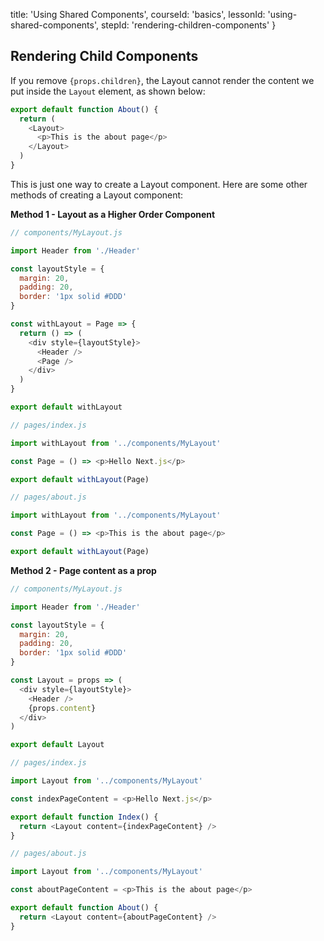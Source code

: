 
  title: 'Using Shared Components',
  courseId: 'basics',
  lessonId: 'using-shared-components',
  stepId: 'rendering-children-components'
}

## Rendering Child Components

If you remove `{props.children}`, the Layout cannot render the content we put inside the `Layout` element, as shown below:

```js
export default function About() {
  return (
    <Layout>
      <p>This is the about page</p>
    </Layout>
  )
}
```

This is just one way to create a Layout component. Here are some other methods of creating a Layout component:

**Method 1 - Layout as a Higher Order Component**

```js
// components/MyLayout.js

import Header from './Header'

const layoutStyle = {
  margin: 20,
  padding: 20,
  border: '1px solid #DDD'
}

const withLayout = Page => {
  return () => (
    <div style={layoutStyle}>
      <Header />
      <Page />
    </div>
  )
}

export default withLayout
```

```js
// pages/index.js

import withLayout from '../components/MyLayout'

const Page = () => <p>Hello Next.js</p>

export default withLayout(Page)
```

```js
// pages/about.js

import withLayout from '../components/MyLayout'

const Page = () => <p>This is the about page</p>

export default withLayout(Page)
```

**Method 2 - Page content as a prop**

```js
// components/MyLayout.js

import Header from './Header'

const layoutStyle = {
  margin: 20,
  padding: 20,
  border: '1px solid #DDD'
}

const Layout = props => (
  <div style={layoutStyle}>
    <Header />
    {props.content}
  </div>
)

export default Layout
```

```js
// pages/index.js

import Layout from '../components/MyLayout'

const indexPageContent = <p>Hello Next.js</p>

export default function Index() {
  return <Layout content={indexPageContent} />
}
```

```js
// pages/about.js

import Layout from '../components/MyLayout'

const aboutPageContent = <p>This is the about page</p>

export default function About() {
  return <Layout content={aboutPageContent} />
}
```

